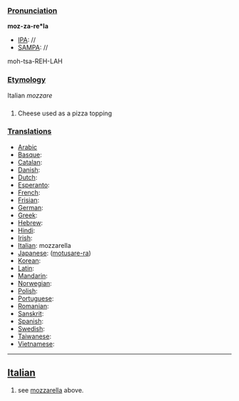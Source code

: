 ===[[Pronunciation]]===

'''moz-za-re*la'''
*[[IPA]]: //
*[[SAMPA]]: //
moh-tsa-REH-LAH
===[[Etymology]]===

Italian ''mozzare''
===[[]]===

#Cheese used as a pizza topping
===[[Translations]]===

*[[Arabic]]
*[[Basque]]:
*[[Catalan]]:
*[[Danish]]:
*[[Dutch]]:
*[[Esperanto]]:
*[[French]]:
*[[Frisian]]:
*[[German]]:
*[[Greek]]:
*[[Hebrew]]:
*[[Hindi]]:
*[[Irish]]:
*[[Italian]]: mozzarella
*[[Japanese]]: [[]] ([[motusare-ra]])
*[[Korean]]:
*[[Latin]]:
*[[Mandarin]]:
*[[Norwegian]]:
*[[Polish]]:
*[[Portuguese]]:
*[[Romanian]]:
*[[Sanskrit]]:
*[[Spanish]]:
*[[Swedish]]:
*[[Taiwanese]]:
*[[Vietnamese]]:
----
==[[Italian]]==
#see [[mozzarella]] above.